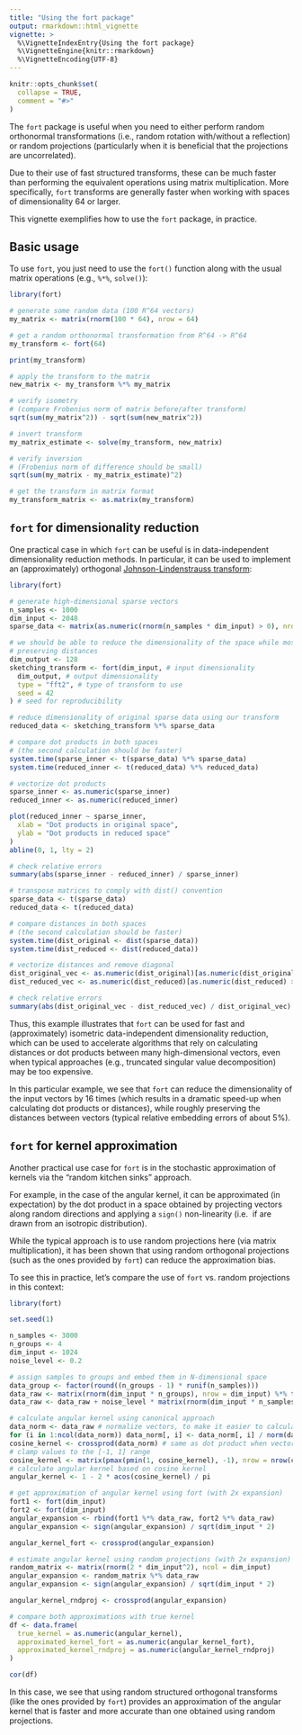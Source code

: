 ```yaml
---
title: "Using the fort package"
output: rmarkdown::html_vignette
vignette: >
  %\VignetteIndexEntry{Using the fort package}
  %\VignetteEngine{knitr::rmarkdown}
  %\VignetteEncoding{UTF-8}
---
```


```r
knitr::opts_chunk$set(
  collapse = TRUE,
  comment = "#>"
)
```

The `fort` package is useful when you need to either perform random orthonormal transformations (i.e., random rotation with/without a reflection) or random projections (particularly when it is beneficial that the projections are uncorrelated).

Due to their use of fast structured transforms, these can be much faster than performing the equivalent operations using matrix multiplication. More specifically, `fort` transforms are generally faster when working with spaces of dimensionality 64 or larger.

This vignette exemplifies how to use the `fort` package, in practice.

## Basic usage

To use `fort`, you just need to use the `fort()` function along with the usual matrix operations (e.g., `%*%`, `solve()`):

```r
library(fort)

# generate some random data (100 R^64 vectors)
my_matrix <- matrix(rnorm(100 * 64), nrow = 64)

# get a random orthonormal transformation from R^64 -> R^64
my_transform <- fort(64)

print(my_transform)

# apply the transform to the matrix
new_matrix <- my_transform %*% my_matrix

# verify isometry
# (compare Frobenius norm of matrix before/after transform)
sqrt(sum(my_matrix^2)) - sqrt(sum(new_matrix^2))

# invert transform
my_matrix_estimate <- solve(my_transform, new_matrix)

# verify inversion
# (Frobenius norm of difference should be small)
sqrt(sum(my_matrix - my_matrix_estimate)^2)

# get the transform in matrix format
my_transform_matrix <- as.matrix(my_transform)
```

## `fort` for dimensionality reduction

One practical case in which `fort` can be useful is in data-independent dimensionality reduction methods. In particular, it can be used to implement an (approximately) orthogonal [Johnson-Lindenstrauss transform](https://arxiv.org/abs/2103.00564):

```r
library(fort)

# generate high-dimensional sparse vectors
n_samples <- 1000
dim_input <- 2048
sparse_data <- matrix(as.numeric(rnorm(n_samples * dim_input) > 0), nrow = dim_input)

# we should be able to reduce the dimensionality of the space while mostly
# preserving distances
dim_output <- 128
sketching_transform <- fort(dim_input, # input dimensionality
  dim_output, # output dimensionality
  type = "fft2", # type of transform to use
  seed = 42
) # seed for reproducibility

# reduce dimensionality of original sparse data using our transform
reduced_data <- sketching_transform %*% sparse_data

# compare dot products in both spaces
# (the second calculation should be faster)
system.time(sparse_inner <- t(sparse_data) %*% sparse_data)
system.time(reduced_inner <- t(reduced_data) %*% reduced_data)

# vectorize dot products
sparse_inner <- as.numeric(sparse_inner)
reduced_inner <- as.numeric(reduced_inner)

plot(reduced_inner ~ sparse_inner,
  xlab = "Dot products in original space",
  ylab = "Dot products in reduced space"
)
abline(0, 1, lty = 2)

# check relative errors
summary(abs(sparse_inner - reduced_inner) / sparse_inner)

# transpose matrices to comply with dist() convention
sparse_data <- t(sparse_data)
reduced_data <- t(reduced_data)

# compare distances in both spaces
# (the second calculation should be faster)
system.time(dist_original <- dist(sparse_data))
system.time(dist_reduced <- dist(reduced_data))

# vectorize distances and remove diagonal
dist_original_vec <- as.numeric(dist_original)[as.numeric(dist_original) > 0]
dist_reduced_vec <- as.numeric(dist_reduced)[as.numeric(dist_reduced) > 0]

# check relative errors
summary(abs(dist_original_vec - dist_reduced_vec) / dist_original_vec)
```

Thus, this example illustrates that `fort` can be used for fast and (approximately) isometric data-independent dimensionality reduction, which can be used to accelerate algorithms that rely on calculating distances or dot products between many high-dimensional vectors, even when typical approaches (e.g., truncated singular value decomposition) may be too expensive.

In this particular example, we see that `fort` can reduce the dimensionality of the input vectors
by 16 times (which results in a dramatic speed-up when calculating dot products or distances), while roughly preserving the distances between vectors (typical relative embedding errors of about 5%).

## `fort` for kernel approximation

Another practical use case for `fort` is in the stochastic approximation of kernels via the "random kitchen sinks" approach.

For example, in the case of the angular kernel, it can be approximated (in expectation) by the dot product in a space obtained by projecting vectors along random directions and applying a `sign()` non-linearity (i.e. \eqn{\mathbb{E}(sign(w_i^T x)sign(w_i^T y)) = kernel_{angular}(x,y)} if \eqn{w_i} are drawn from an isotropic distribution).

While the typical approach is to use random projections here (via matrix multiplication), it has been shown that using random orthogonal projections (such as the ones provided by `fort`) can reduce the approximation bias.

To see this in practice, let's compare the use of `fort` vs. random projections in this context:

```r
library(fort)

set.seed(1)

n_samples <- 3000
n_groups <- 4
dim_input <- 1024
noise_level <- 0.2

# assign samples to groups and embed them in N-dimensional space
data_group <- factor(round((n_groups - 1) * runif(n_samples)))
data_raw <- matrix(rnorm(dim_input * n_groups), nrow = dim_input) %*% t(model.matrix(~data_group))
data_raw <- data_raw + noise_level * matrix(rnorm(dim_input * n_samples), nrow = dim_input)

# calculate angular kernel using canonical approach
data_norm <- data_raw # normalize vectors, to make it easier to calculate angular kernel
for (i in 1:ncol(data_norm)) data_norm[, i] <- data_norm[, i] / norm(data_norm[, i], "2")
cosine_kernel <- crossprod(data_norm) # same as dot product when vectors are normalized
# clamp values to the [-1, 1] range
cosine_kernel <- matrix(pmax(pmin(1, cosine_kernel), -1), nrow = nrow(cosine_kernel))
# calculate angular kernel based on cosine kernel
angular_kernel <- 1 - 2 * acos(cosine_kernel) / pi

# get approximation of angular kernel using fort (with 2x expansion)
fort1 <- fort(dim_input)
fort2 <- fort(dim_input)
angular_expansion <- rbind(fort1 %*% data_raw, fort2 %*% data_raw)
angular_expansion <- sign(angular_expansion) / sqrt(dim_input * 2)

angular_kernel_fort <- crossprod(angular_expansion)

# estimate angular kernel using random projections (with 2x expansion)
random_matrix <- matrix(rnorm(2 * dim_input^2), ncol = dim_input)
angular_expansion <- random_matrix %*% data_raw
angular_expansion <- sign(angular_expansion) / sqrt(dim_input * 2)

angular_kernel_rndproj <- crossprod(angular_expansion)

# compare both approximations with true kernel
df <- data.frame(
  true_kernel = as.numeric(angular_kernel),
  approximated_kernel_fort = as.numeric(angular_kernel_fort),
  approximated_kernel_rndproj = as.numeric(angular_kernel_rndproj)
)

cor(df)
```

In this case, we see that using random structured orthogonal transforms (like the ones provided by `fort`) provides an approximation of the angular kernel that is faster and more accurate than one obtained using random projections.
